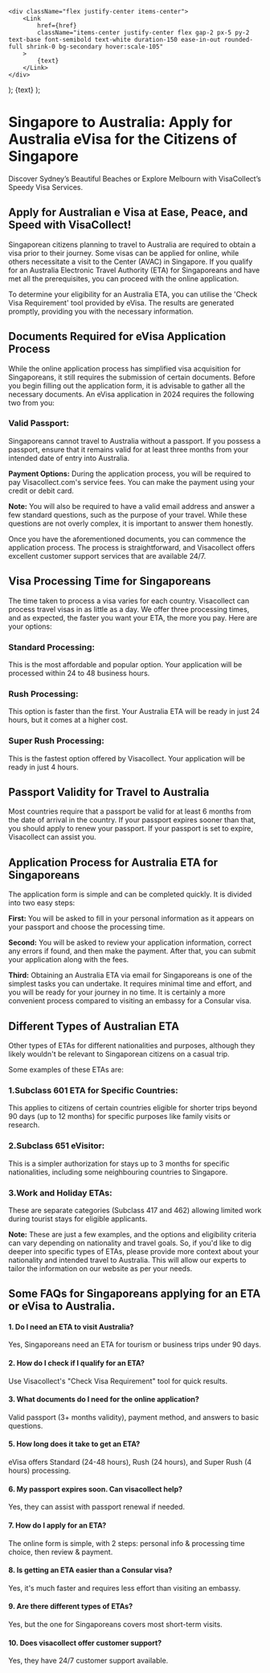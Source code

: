     <div className="flex justify-center items-center">
        <Link
            href={href}
            className="items-center justify-center flex gap-2 px-5 py-2 text-base font-semibold text-white duration-150 ease-in-out rounded-full shrink-0 bg-secondary hover:scale-105"
        >
            {text}
        </Link>
    </div>
);
    <Link
        className="inline-flex items-center justify-center gap-1 text-lg font-semibold text-primary"
        href={href}
    >
        {text}
    </Link>
);

# Singapore to Australia: Apply for Australia eVisa for the Citizens of Singapore

Discover Sydney’s Beautiful Beaches or Explore Melbourn with VisaCollect’s Speedy Visa Services.

## Apply for Australian e Visa at Ease, Peace, and Speed with VisaCollect!

Singaporean citizens planning to travel to Australia are required to obtain a visa prior to their journey. Some visas can be applied for online, while others necessitate a visit to the <LinkButton href="/au" text="Australian Visa Application" /> Center (AVAC) in Singapore. If you qualify for an Australia Electronic Travel Authority (ETA) for Singaporeans and have met all the prerequisites, you can proceed with the online application.

To determine your eligibility for an Australia ETA, you can utilise the 'Check Visa Requirement' tool provided by eVisa. The results are generated promptly, providing you with the necessary information.

## Documents Required for eVisa Application Process

While the online application process has simplified visa acquisition for Singaporeans,
it still requires the submission of certain documents. Before you begin filling out
the application form, it is advisable to gather all the necessary documents. An eVisa
application in 2024 requires the following two from you:

### Valid Passport:

Singaporeans cannot travel to Australia without a passport. If you possess a passport, ensure that it remains valid for at least three months from your intended date of entry into Australia.

**Payment Options:** During the application process, you will be required to pay Visacollect.com's service fees. You can make the payment using your credit or debit card.

**Note:** You will also be required to have a valid email address and answer a few standard questions, such as the purpose of your travel. While these questions are not overly complex, it is important to answer them honestly.

Once you have the aforementioned documents, you can commence the application process. The process is straightforward, and Visacollect offers excellent customer support services that are available 24/7.

## Visa Processing Time for Singaporeans

The time taken to process a visa varies for each country. Visacollect can process travel visas in as little as a day. We offer three processing times, and as expected, the faster you want your ETA, the more you pay. Here are your options:

### Standard Processing:

This is the most affordable and popular option. Your application will be processed within 24 to 48 business hours.

### Rush Processing:

This option is faster than the first. Your Australia ETA will be ready in just 24 hours, but it comes at a higher cost.

### Super Rush Processing:

This is the fastest option offered by Visacollect. Your application will be ready in just 4 hours.

## Passport Validity for Travel to Australia

Most countries require that a passport be valid for at least 6 months from the date of arrival in the country. If your passport expires sooner than that, you should apply to renew your passport. If your passport is set to expire, Visacollect can assist you.

## Application Process for Australia ETA for Singaporeans

The application form is simple and can be completed quickly. It is divided into two easy steps:

**First:** You will be asked to fill in your personal information as it appears on your passport and choose the processing time.

**Second:** You will be asked to review your application information, correct any errors if found, and then make the payment. After that, you can submit your application along with the fees.

**Third:** Obtaining an Australia ETA via email for Singaporeans is one of the simplest tasks you can undertake. It requires minimal time and effort, and you will be ready for your journey in no time. It is certainly a more convenient process compared to visiting an embassy for a Consular visa.

## Different Types of Australian ETA

Other types of ETAs for different nationalities and purposes, although they likely wouldn't be relevant to Singaporean citizens on a casual trip.

Some examples of these ETAs are:

### 1.Subclass 601 ETA for Specific Countries:

This applies to citizens of certain countries eligible for shorter trips beyond 90 days (up to 12 months) for specific purposes like family visits or research.

### 2.Subclass 651 eVisitor:

This is a simpler authorization for stays up to 3 months for specific nationalities, including some neighbouring countries to Singapore.

### 3.Work and Holiday ETAs:

These are separate categories (Subclass 417 and 462) allowing limited work during tourist stays for eligible applicants.

**Note:** These are just a few examples, and the options and eligibility criteria can vary depending on nationality and travel goals. So, if you'd like to dig deeper into specific types of ETAs, please provide more context about your nationality and intended travel to Australia. This will allow our <LinkButton href="/" text="Visacollect"/> experts to tailor the information on our website as per your needs.

## Some FAQs for Singaporeans applying for an ETA or eVisa to Australia.

#### 1. Do I need an ETA to visit Australia?

Yes, Singaporeans need an ETA for tourism or business trips under 90 days.

#### 2. How do I check if I qualify for an ETA?

Use Visacollect's "Check Visa Requirement" tool for quick results.

#### 3. What documents do I need for the online application?

Valid passport (3+ months validity), payment method, and answers to basic questions.

#### 5. How long does it take to get an ETA?

eVisa offers Standard (24-48 hours), Rush (24 hours), and Super Rush (4 hours) processing.

#### 6. My passport expires soon. Can visacollect help?

Yes, they can assist with passport renewal if needed.

#### 7. How do I apply for an ETA?

The online form is simple, with 2 steps: personal info & processing time choice, then review & payment.

#### 8. Is getting an ETA easier than a Consular visa?

Yes, it's much faster and requires less effort than visiting an embassy.

#### 9. Are there different types of ETAs?

Yes, but the one for Singaporeans covers most short-term visits.

#### 10. Does visacollect offer customer support?

Yes, they have 24/7 customer support available.
